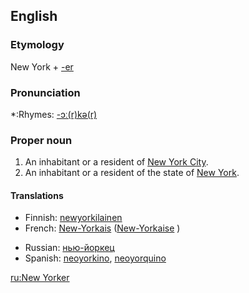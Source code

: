==English==

===Etymology===
New York + [[-er]]

===Pronunciation===
*:Rhymes: [[Rhymes:English:-ɔː(r)kə(r)|-ɔː(r)kə(r)]]

===Proper noun===
{{en-proper noun|New Yorkers|sg=[[New]] [[Yorker]]}}

# An inhabitant or a resident of [[New York City]].
# An inhabitant or a resident of the state of [[New York]].

====Translations====
{{top}}
*Finnish: [[newyorkilainen]]
*French: [[New-Yorkais]] {{m}} ([[New-Yorkaise]] {{f}})
{{mid}}
*Russian: [[нью-йоркец]] {{m}}
*Spanish: [[neoyorkino]], [[neoyorquino]] {{m}}
{{bottom}}

[[ru:New Yorker]]